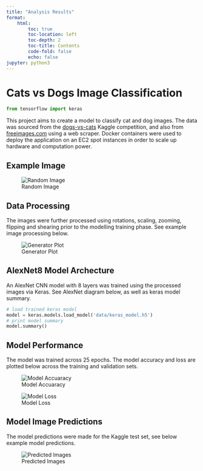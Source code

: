 ```yaml
---
title: "Analysis Results"
format: 
    html:
        toc: true
        toc-location: left
        toc-depth: 2
        toc-title: Contents
        code-fold: false
        echo: false
jupyter: python3
---
```


# Cats vs Dogs Image Classification

```python
from tensorflow import keras
```

This project aims to create a model to classify cat and dog images. The data was sourced from the [dogs-vs-cats](https://www.kaggle.com/competitions/dogs-vs-cats/overview) Kaggle competition, and also from [freeimages.com](https://www.freeimages.com/) using a web scraper. Docker containers were used to deploy the application on an EC2 spot instances in order to scale up hardware and computation power. 

## Example Image

![Random Image](report/random_image.jpg)

## Data Processing

The images were further processed using rotations, scaling, zooming, flipping and shearing prior to the modelling training phase. See example image processing below. 

![Generator Plot](report/generator_plot.jpg)

## AlexNet8 Model Archecture

An AlexNet CNN model with 8 layers was trained using the processed images via Keras. See AlexNet diagram below, as well as keras model summary.

```python
# load trained keras model
model = keras.models.load_model('data/keras_model.h5')
# print model summary
model.summary()
```

## Model Performance

The model was trained across 25 epochs. The model accuracy and loss are plotted below across the training and validation sets.

![Model Accuaracy](report/model_accuracy.png)

![Model Loss](report/model_loss.png)

## Model Image Predictions

The model predictions were made for the Kaggle test set, see below example model predictions.

![Predicted Images](report/pred_images.jpg)
